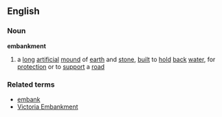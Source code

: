 ==English==
===Noun===
'''embankment'''
#a [[long]] [[artificial]] [[mound]] of [[earth]] and [[stone]], [[built]] to [[hold]] [[back]] [[water]], for [[protection]] or to [[support]] a [[road]]
===Related terms===
*[[embank]]
*[[Victoria Embankment]]